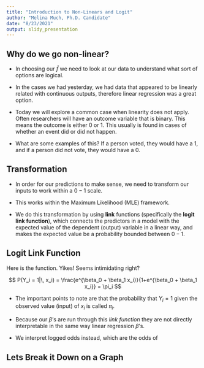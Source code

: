 ```yaml
---
title: "Introduction to Non-Linears and Logit"
author: "Melina Much, Ph.D. Candidate"
date: "8/23/2021"
output: slidy_presentation
---
```


## Why do we go non-linear?

- In choosing our $\hat{f}$ we need to look at our data to understand what sort of options are logical. 

- In the cases we had yesterday, we had data that appeared to be linearly related with continuous outputs, therefore linear regression was a great option.

- Today we will explore a common case when linearity does not apply. Often researchers will have an outcome variable that is binary. This means the outcome is either $0$ or $1$. This usually is found in cases of whether an event did or did not happen.

- What are some examples of this? If a person voted, they would have a $1$, and if a person did not vote, they would have a $0$.

## Transformation

- In order for our predictions to make sense, we need to transform our inputs to work within a $0-1$ scale. 

- This works within the Maximum Likelihood (MLE) framework.

- We do this transformation by using **link** functions (specifically the **logit link function**), which connects the predictors in a model with the expected value of the dependent (output) variable in a linear way, and makes the expected value be a probability bounded between $0-1$.


## Logit Link Function

Here is the function. Yikes! Seems intimidating right?

$$
  P(Y_i = 1|\, x_i) = \frac{e^{\beta_0 + \beta_1 x_i}}{1+e^{\beta_0 + \beta_1 x_i}} = \pi_i
$$

- The important points to note are that the probability that $Y_i = 1$ given the observed value (input) of $x_i$ is called $\pi_i$. 

- Because our $\beta$'s are run through this *link function* they are not directly interpretable in the same way linear regression $\beta$'s.

- We interpret logged odds instead, which are the odds of 


## Lets Break it Down on a Graph


